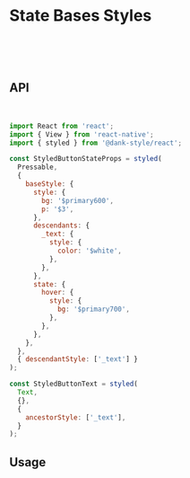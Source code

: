 
<Meta title="api/State Bases Styles" />

# State Bases Styles

<br />
<br />
<br />

## API

<br />

```jsx
import React from 'react';
import { View } from 'react-native';
import { styled } from '@dank-style/react';

const StyledButtonStateProps = styled(
  Pressable,
  {
    baseStyle: {
      style: {
        bg: '$primary600',
        p: '$3',
      },
      descendants: {
        _text: {
          style: {
            color: '$white',
          },
        },
      },
      state: {
        hover: {
          style: {
            bg: '$primary700',
          },
        },
      },
    },
  },
  { descendantStyle: ['_text'] }
);

const StyledButtonText = styled(
  Text,
  {},
  {
    ancestorStyle: ['_text'],
  }
);
```

## Usage

<Canvas>
  <Story id="api-stories-buttonstateprops--button-state-props" />
</Canvas>
